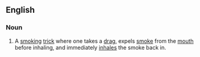 ==English==

===Noun===
{{en-noun}}

# A [[smoking]] [[trick]] where one takes a [[drag]], expels [[smoke]] from the [[mouth]] before inhaling, and immediately [[inhale]]s the smoke back in.